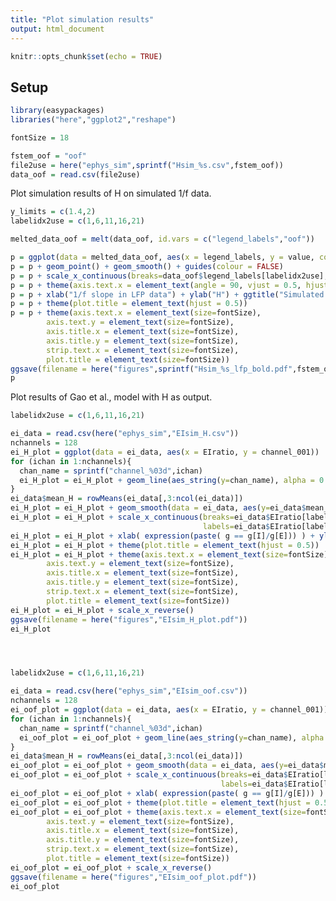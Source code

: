 ```yaml
---
title: "Plot simulation results"
output: html_document
---
```


```r
knitr::opts_chunk$set(echo = TRUE)
```

## Setup

```r
library(easypackages)
libraries("here","ggplot2","reshape")

fontSize = 18

fstem_oof = "oof"
file2use = here("ephys_sim",sprintf("Hsim_%s.csv",fstem_oof))
data_oof = read.csv(file2use)
```

Plot simulation results of H on simulated 1/f data.

```r
y_limits = c(1.4,2)
labelidx2use = c(1,6,11,16,21)

melted_data_oof = melt(data_oof, id.vars = c("legend_labels","oof"))

p = ggplot(data = melted_data_oof, aes(x = legend_labels, y = value, colour = variable))
p = p + geom_point() + geom_smooth() + guides(colour = FALSE)
p = p + scale_x_continuous(breaks=data_oof$legend_labels[labelidx2use], labels=data_oof$legend_labels[labelidx2use])
p = p + theme(axis.text.x = element_text(angle = 90, vjust = 0.5, hjust = 1))
p = p + xlab("1/f slope in LFP data") + ylab("H") + ggtitle("Simulated LFP (1/f only)")
p = p + theme(plot.title = element_text(hjust = 0.5))
p = p + theme(axis.text.x = element_text(size=fontSize),
        axis.text.y = element_text(size=fontSize),
        axis.title.x = element_text(size=fontSize),
        axis.title.y = element_text(size=fontSize),
        strip.text.x = element_text(size=fontSize),
        plot.title = element_text(size=fontSize))
ggsave(filename = here("figures",sprintf("Hsim_%s_lfp_bold.pdf",fstem_oof)))
p
```

Plot results of Gao et al., model with H as output.

```r
labelidx2use = c(1,6,11,16,21)

ei_data = read.csv(here("ephys_sim","EIsim_H.csv"))
nchannels = 128
ei_H_plot = ggplot(data = ei_data, aes(x = EIratio, y = channel_001))
for (ichan in 1:nchannels){
  chan_name = sprintf("channel_%03d",ichan)
  ei_H_plot = ei_H_plot + geom_line(aes_string(y=chan_name), alpha = 0.3, colour = "grey60")  
}
ei_data$mean_H = rowMeans(ei_data[,3:ncol(ei_data)])
ei_H_plot = ei_H_plot + geom_smooth(data = ei_data, aes(y=ei_data$mean_H))
ei_H_plot = ei_H_plot + scale_x_continuous(breaks=ei_data$EIratio[labelidx2use],
                                           labels=ei_data$EIratio[labelidx2use])
ei_H_plot = ei_H_plot + xlab( expression(paste( g == g[I]/g[E])) ) + ylab("H") + ggtitle("Ratio of synaptic conductances")
ei_H_plot = ei_H_plot + theme(plot.title = element_text(hjust = 0.5))
ei_H_plot = ei_H_plot + theme(axis.text.x = element_text(size=fontSize),
        axis.text.y = element_text(size=fontSize),
        axis.title.x = element_text(size=fontSize),
        axis.title.y = element_text(size=fontSize),
        strip.text.x = element_text(size=fontSize),
        plot.title = element_text(size=fontSize))
ei_H_plot = ei_H_plot + scale_x_reverse()
ggsave(filename = here("figures","EIsim_H_plot.pdf"))
ei_H_plot




labelidx2use = c(1,6,11,16,21)

ei_data = read.csv(here("ephys_sim","EIsim_oof.csv"))
nchannels = 128
ei_oof_plot = ggplot(data = ei_data, aes(x = EIratio, y = channel_001))
for (ichan in 1:nchannels){
  chan_name = sprintf("channel_%03d",ichan)
  ei_oof_plot = ei_oof_plot + geom_line(aes_string(y=chan_name), alpha = 0.3, colour = "grey60")  
}
ei_data$mean_H = rowMeans(ei_data[,3:ncol(ei_data)])
ei_oof_plot = ei_oof_plot + geom_smooth(data = ei_data, aes(y=ei_data$mean_H))
ei_oof_plot = ei_oof_plot + scale_x_continuous(breaks=ei_data$EIratio[labelidx2use],
                                               labels=ei_data$EIratio[labelidx2use])
ei_oof_plot = ei_oof_plot + xlab( expression(paste( g == g[I]/g[E])) ) + ylab("1/f slope") + ggtitle("Ratio of synaptic conductances")
ei_oof_plot = ei_oof_plot + theme(plot.title = element_text(hjust = 0.5))
ei_oof_plot = ei_oof_plot + theme(axis.text.x = element_text(size=fontSize),
        axis.text.y = element_text(size=fontSize),
        axis.title.x = element_text(size=fontSize),
        axis.title.y = element_text(size=fontSize),
        strip.text.x = element_text(size=fontSize),
        plot.title = element_text(size=fontSize))
ei_oof_plot = ei_oof_plot + scale_x_reverse()
ggsave(filename = here("figures","EIsim_oof_plot.pdf"))
ei_oof_plot
```
